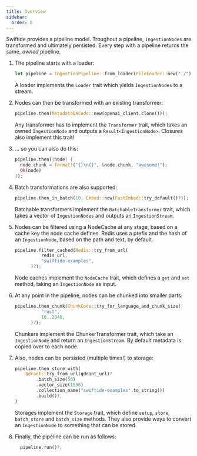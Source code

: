 ```yaml
---
title: Overview
sidebar:
  order: 0
---
```


Swiftide provides a pipeline model. Troughout a pipeline, `IngestionNodes` are transformed and ultimately persisted. Every step with a pipeline returns the same, _owned_ pipeline.


<Steps>

1. The pipeline starts with a loader:

   ```rust
   let pipeline = IngestionPipeline::from_loader(FileLoader::new("./"));
   ```

   A loader implements the `Loader` trait which yields `IngestionNodes` to a stream.

2. Nodes can then be transformed with an existing transformer:

   ```rust
   pipeline.then(MetadataQACode::new(openai_client.clone()));
   ```

   Any transformer has to implement the `Transformer` trait, which takes an owned `IngestionNode` and outputs a `Result<IngestionNode>`. Closures also implement this trait!

3. ... so you can also do this:

   ```rust
   pipeline.then(|node| {
     node.chunk = format!("{}\n{}", &node.chunk, "awesome!");
     Ok(node)
   });
   ```

4. Batch transformations are also supported:

   ```rust
   pipeline.then_in_batch(10, Embed::new(FastEmbed::try_default()?));
   ```

   Batchable transformers implement the `BatchableTransformer` trait, which takes a vector of `IngestionNodes` and outputs an `IngestionStream`.

5. Nodes can be filtered using a NodeCache at any stage, based on a cache key the node cache defines. Redis uses a prefix and the hash of an `IngestionNode`, based on the path and text, by default.

   ```rust
   pipeline.filter_cached(Redis::try_from_url(
             redis_url,
             "swiftide-examples",
         )?);
   ```

   Node caches implement the `NodeCache` trait, which defines a `get` and `set` method, taking an `IngestionNode` as input.

6. At any point in the pipeline, nodes can be chunked into smaller parts:

   ```rust
   pipeline.then_chunk(ChunkCode::try_for_language_and_chunk_size(
             "rust",
             10..2048,
         )?);
   ```

   Chunkers implement the ChunkerTransformer trait, which take an `IngestionNode` and return an `IngestionStream`. By default metadata is copied over to each node.

7. Also, nodes can be persisted (multiple times!) to storage:

   ```rust
   pipeline.then_store_with(
       Qdrant::try_from_url(qdrant_url)?
           .batch_size(50)
           .vector_size(1536)
           .collection_name("swiftide-examples".to_string())
           .build()?,
   )
   ```

   Storages implement the `Storage` trait, which define `setup`, `store`, `batch_store` and `batch_size` methods. They also provide ways to convert an `IngestionNode` to something that can be stored.

8. Finally, the pipeline can be run as follows:

   ```rust
     pipeline.run()?;
   ```

</Steps>

